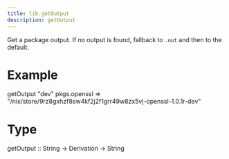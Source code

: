 ```yaml
---
title: lib.getOutput
description: getOutput
---
```



Get a package output.
If no output is found, fallback to `.out` and then to the default.

# Example

getOutput "dev" pkgs.openssl
=> "/nix/store/9rz8gxhzf8sw4kf2j2f1grr49w8zx5vj-openssl-1.0.1r-dev"

# Type

getOutput :: String -> Derivation -> String
